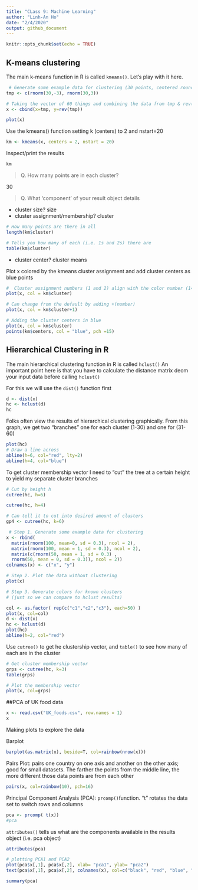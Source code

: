 ```yaml
---
title: "CLass 9: Machine Learning"
author: "Linh-An Ho"
date: "2/4/2020"
output: github_document
---
```


```r
knitr::opts_chunk$set(echo = TRUE)
```

## K-means clustering

The main k-means function in R is called `kmeans()`. Let's play with it here.

```r
 # Generate some example data for clustering (30 points, centered round -3/3)
tmp <- c(rnorm(30,-3), rnorm(30,3)) 

# Taking the vector of 60 things and combining the data from tmp & rev(tmp) (reverses the order of tmp)
x <- cbind(x=tmp, y=rev(tmp))

plot(x)

```


Use the kmeans() function setting k (centers) to 2 and nstart=20 

```r
km <- kmeans(x, centers = 2, nstart = 20)
```

Inspect/print the results
```r
km
```


> Q. How many points are in each cluster?

30 

> Q. What ‘component’ of your result object details

- cluster size? size
- cluster assignment/membership? cluster

```r
# How many points are there in all
length(km$cluster)

# Tells you how many of each (i.e. 1s and 2s) there are 
table(km$cluster)
```

- cluster center? cluster means

Plot x colored by the kmeans cluster assignment and
      add cluster centers as blue points
```r
#  Cluster assignment numbers (1 and 2) align with the color number (1=black, 2=red)
plot(x, col = km$cluster)

# Can change from the default by adding +(number)
plot(x, col = km$cluster+1)

# Adding the cluster centers in blue
plot(x, col = km$cluster)
points(km$centers, col = "blue", pch =15)
```


## Hierarchical Clustering in R

The main hierarchical clustering function in R is called `hclust()`
An important point here is that you have to calculate the distance matrix deom your input data before calling `hclust()`

For this we will use the `dist()` function first
```r
d <- dist(x)
hc <- hclust(d)
hc
```

Folks often view the results of hierarchical clustering graphically. 
From this graph, we get two "branches" one for each cluster (1-30) and one for (31-60)
```r
plot(hc)
# Draw a line across
abline(h=6, col="red", lty=2)
abline(h=4, col="blue")
```

To get cluster membership vector I need to "cut" the tree at a certain height to yield my separate cluster branches
```r
# Cut by height h
cutree(hc, h=6)
```

```r
cutree(hc, h=4)
```

```r
# Can tell it to cut into desired amount of clusters
gp4 <- cutree(hc, k=6)
```



```r
 # Step 1. Generate some example data for clustering
x <- rbind(
  matrix(rnorm(100, mean=0, sd = 0.3), ncol = 2), 
  matrix(rnorm(100, mean = 1, sd = 0.3), ncol = 2),  
  matrix(c(rnorm(50, mean = 1, sd = 0.3) ,
  rnorm(50, mean = 0, sd = 0.3)), ncol = 2)) 
colnames(x) <- c("x", "y")

# Step 2. Plot the data without clustering
plot(x)

# Step 3. Generate colors for known clusters
# (just so we can compare to hclust results) 

col <- as.factor( rep(c("c1","c2","c3"), each=50) )
plot(x, col=col)
d <- dist(x)
hc <- hclust(d)
plot(hc)
abline(h=2, col="red")
```

Use `cutree()` to get he clustership vector, and `table()` to see how many of each are in the cluster
```r
# Get cluster membership vector
grps <- cutree(hc, k=3)
table(grps)

# Plot the membership vector 
plot(x, col=grps)
```


##PCA of UK food data

```r
x <- read.csv("UK_foods.csv", row.names = 1)
x
```

Making plots to explore the data

Barplot
```r
barplot(as.matrix(x), beside=T, col=rainbow(nrow(x)))
```

Pairs Plot: pairs one country on one axis and another on the other axis; good for small datasets. 
The farther the points from the middle line, the more different those data points are from each other
```r
pairs(x, col=rainbow(10), pch=16)
```

Principal Component Analysis (PCA): `prcomp()`function.
"t" rotates the data set to switch rows and columns
```r
pca <- prcomp( t(x))
#pca
```

`attributes()` tells us what are the components available in the results object (i.e. pca object)
```r
attributes(pca)
```

```r
# plotting PCA1 and PCA2
plot(pca$x[,1], pca$x[,2], xlab= "pca1", ylab= "pca2")
text(pca$x[,1], pca$x[,2], colnames(x), col=c("black", "red", "blue", "dark green"))
```


```r
summary(pca)
```
















